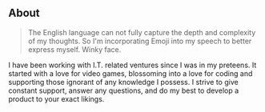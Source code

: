## About

> The English language can not fully capture the depth and complexity of my thoughts. So I'm incorporating Emoji into my speech to better express myself. Winky face.

I have been working with I.T. related ventures since I was in my preteens. It started with a love for video games, blossoming into a love for coding and supporting those ignorant of any knowledge I possess. I strive to give constant support, answer any questions, and do my best to develop a product to your exact likings.
